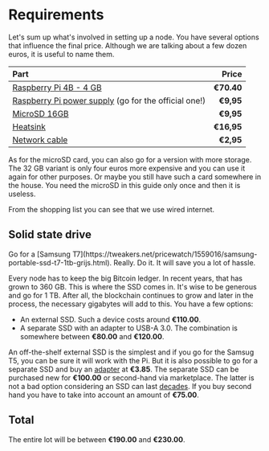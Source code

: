 
# Requirements

Let's sum up what's involved in setting up a node. You have several options that influence the final price. Although we are talking about a few dozen euros, it is useful to name them.

| Part | Price |
| :--- | ---: |
| [Raspberry Pi 4B - 4 GB](https://tweakers.net/pricewatch/1414470/raspberry-pi-4-model-b-4gb-ram.html) | **€70.40** |
| [Raspberry Pi power supply](https://tweakers.net/pricewatch/1415202/raspberry-pi-153w-usb-c-power-supply.html) (go for the official one!) | **€9,95** |
| [MicroSD 16GB](https://www.kiwi-electronics.nl/nl/transcend-16gb-microsd-premium-400x-class-10-uhs-i-plus-adapter-60mb-s-302) | **€9,95** |
| [Heatsink](https://www.kiwi-electronics.nl/armor-case-for-rpi4-with-dual-fan-black) | **€16,95** |
| [Network cable](https://www.kiwi-electronics.nl/nl/cat6-netwerkkabel-zwart-1m-4009) | **€2,95** |

As for the microSD card, you can also go for a version with more storage. The 32 GB variant is only four euros more expensive and you can use it again for other purposes. Or maybe you still have such a card somewhere in the house. You need the microSD in this guide only once and then it is useless.

From the shopping list you can see that we use wired internet.

## Solid state drive

<Callout emoji="&#x2139;">
        Go for a [Samsung T7](https://tweakers.net/pricewatch/1559016/samsung-portable-ssd-t7-1tb-grijs.html). Really. Do it. It will save you a lot of hassle.
</Callout>

Every node has to keep the big Bitcoin ledger. In recent years, that has grown to 360 GB. This is where the SSD comes in. It's wise to be generous and go for 1 TB. After all, the blockchain continues to grow and later in the process, the necessary gigabytes will add to this. You have a few options:

* An external SSD. Such a device costs around **€110.00**.
* A separate SSD with an adapter to USB-A 3.0. The combination is somewhere between **€80.00** and **€120.00**.
    
An off-the-shelf external SSD is the simplest and if you go for the Samsug T5, you can be sure it will work with the Pi. But it is also possible to go for a separate SSD and buy an [adapter](https://www.bol.com/nl/p/professional-sata-naar-usb-3-0-kabel-adapter-2-5-inch-ssd-harde-schijf-uitbreiden-connector/9200000104702554/) at **€3.85**. The separate SSD can be purchased new for **€100.00** or second-hand via marketplace. The latter is not a bad option considering an SSD can last [decades](https://youtu.be/__ebnRd3TEQ?t=723). If you buy second hand you have to take into account an amount of **€75.00**.

## Total

The entire lot will be between **€190.00** and **€230.00**.


